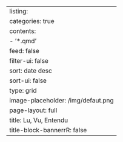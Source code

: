 ---
listing:
  categories: true
  contents:
  - '*.qmd'
  feed: false
  filter-ui: false
  sort: date desc
  sort-ui: false
  type: grid
  image-placeholder: /img/defaut.png
page-layout: full
title: Lu, Vu, Entendu
title-block-bannerrR: false
---